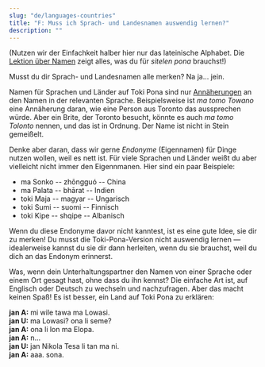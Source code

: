 ```yaml
---
slug: "de/languages-countries"
title: "F: Muss ich Sprach- und Landesnamen auswendig lernen?"
description: ""
---
```


(Nutzen wir der Einfachkeit halber hier nur das lateinische Alphabet. Die [Lektion über Namen](/de/07) zeigt alles, was du für _sitelen pona_ brauchst!)

Musst du dir Sprach- und Landesnamen alle merken? Na ja... jein.

Namen für Sprachen und Länder auf Toki Pona sind nur [Annäherungen](/de/make-a-name#3-wie-wird-der-name-auf-toki-pona-funktionieren) an den Namen in der relevanten Sprache. Beispielsweise ist _ma tomo Towano_ eine Annäherung daran, wie eine Person aus Toronto das aussprechen würde. Aber ein Brite, der Toronto besucht, könnte es auch *ma tomo Tolonto* nennen, und das ist in Ordnung. Der Name ist nicht in Stein gemeißelt.

Denke aber daran, dass wir gerne _Endonyme_ (Eigennamen) für Dinge nutzen wollen, weil es nett ist. Für viele Sprachen und Länder weißt du aber vielleicht nicht immer den Eigennmanen. Hier sind ein paar Beispiele:

* ma Sonko -- zhōngguó -- China
* ma Palata -- bhārat -- Indien
* toki Maja -- magyar -- Ungarisch
* toki Sumi -- suomi -- Finnisch
* toki Kipe -- shqipe -- Albanisch

Wenn du diese Endonyme davor nicht kanntest, ist es eine gute Idee, sie dir zu merken! Du musst die Toki-Pona-Version nicht auswendig lernen — idealerweise kannst du sie dir dann herleiten, wenn du sie brauchst, weil du dich an das Endonym erinnerst.

Was, wenn dein Unterhaltungspartner den Namen von einer Sprache oder einem Ort gesagt hast, ohne dass du ihn kennst? Die einfache Art ist, auf Englisch oder Deutsch zu wechseln und nachzufragen. Aber das macht keinen Spaß! Es ist besser, ein Land auf Toki Pona zu erklären:

**jan A:** mi wile tawa ma Lowasi.  
**jan U:** ma Lowasi? ona li seme?  
**jan A:** ona li lon ma Elopa.  
**jan A:** n...  
**jan U:** jan Nikola Tesa li tan ma ni.  
**jan A:** aaa. sona.
